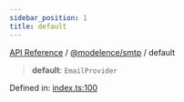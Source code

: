 ```yaml
---
sidebar_position: 1
title: default
---
```


[API Reference](/api-reference/@modelence/smtp/variables/../../../index) / [@modelence/smtp](/api-reference/@modelence/smtp/variables/../index) / default

> **default**: `EmailProvider`

Defined in: [index.ts:100](https://github.com/modelence/modelence/blob/5904a57fe50964e5b66f94e20b2f5e3f75002742/packages/smtp/src/index.ts#L100)
